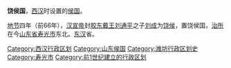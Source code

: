 '''饶侯国'''，[[西汉|西汉]]时设置的[[侯国|侯国]]。

[[地节|地节]]四年（前66年），[[汉宣帝|汉宣帝]]封[[胶东王|胶东戴王]][[刘通平|刘通平]]之子[[刘成|刘成]]为[[饶侯|饶侯]]，置饶侯国，[[治所|治所]]在今[[山东省|山东省]][[寿光市|寿光市]]东北。[[东汉|东汉]]省。 

{{汉朝行政区划小作品}}
{{DEFAULTSORT:R}}
[[Category:西汉行政区划|Category:西汉行政区划]]
[[Category:山东侯国|Category:山东侯国]]
[[Category:潍坊行政区划史|Category:潍坊行政区划史]]
[[Category:寿光市|Category:寿光市]]
[[Category:前1世纪建立的行政区划|Category:前1世纪建立的行政区划]]